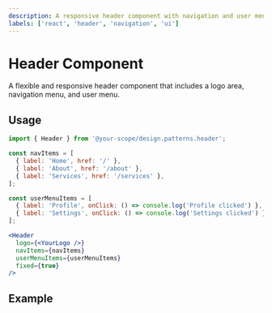 ```yaml
---
description: A responsive header component with navigation and user menu
labels: ['react', 'header', 'navigation', 'ui']
---
```



# Header Component

A flexible and responsive header component that includes a logo area, navigation menu, and user menu.

## Usage

```jsx
import { Header } from '@your-scope/design.patterns.header';

const navItems = [
  { label: 'Home', href: '/' },
  { label: 'About', href: '/about' },
  { label: 'Services', href: '/services' },
];

const userMenuItems = [
  { label: 'Profile', onClick: () => console.log('Profile clicked') },
  { label: 'Settings', onClick: () => console.log('Settings clicked') },
];

<Header
  logo={<YourLogo />}
  navItems={navItems}
  userMenuItems={userMenuItems}
  fixed={true}
/>
```

## Example

<BasicHeader />
